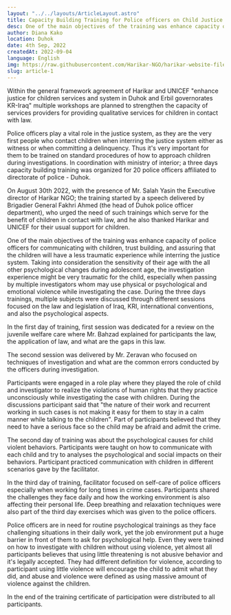 ```yaml
---
layout: "../../layouts/ArticleLayout.astro"
title: Capacity Building Training for Police officers on Child Justice Standards.
desc: One of the main objectives of the training was enhance capacity of police officers for communicating with children, trust building, and assuring that the children will have a less traumatic experience while interring the justice system.
author: Diana Kako
location: Duhok
date: 4th Sep, 2022
createdAt: 2022-09-04
language: English
img: https://raw.githubusercontent.com/Harikar-NGO/harikar-website-files/main/articles/article-1/presenting-group-working-results.webp
slug: article-1
---
```


Within the general framework agreement of Harikar and UNICEF "enhance
justice for children services and system in Duhok and Erbil governorates
KR-Iraq" multiple workshops are planned to strengthen the capacity of
services providers for providing qualitative services for children in
contact with law.

Police officers play a vital role in the justice system, as they are the
very first people who contact children when interring the justice system
either as witness or when committing a delinquency. Thus it's very
important for them to be trained on standard procedures of how to
approach children during investigations. In coordination with ministry
of interior; a three days capacity building training was organized for
20 police officers affiliated to directorate of police - Duhok.

On August 30th 2022, with the presence of Mr. Salah Yasin the
Executive director of Harikar NGO; the training started by a speech
delivered by Brigadier General Fakhri Ahmed (the head of Duhok police
officer department), who urged the need of such trainings which serve
for the benefit of children in contact with law, and he also thanked
Harikar and UNICEF for their usual support for children.

One of the main objectives of the training was enhance capacity of
police officers for communicating with children, trust building, and
assuring that the children will have a less traumatic experience while
interring the justice system. Taking into consideration the sensitivity
of their age with the all other psychological changes during adolescent
age, the investigation experience might be very traumatic for the child,
especially when passing by multiple investigators whom may use physical
or psychological and emotional violence while investigating the case.
During the three days trainings, multiple subjects were discussed
through different sessions focused on the law and legislation of Iraq,
KRI, international conventions, and also the psychological aspects.

In the first day of training, first session was dedicated for a review
on the juvenile welfare care where Mr. Bahzad explained for participants
the law, the application of law, and what are the gaps in this law.

The second session was delivered by Mr. Zeravan who focused on
techniques of investigation and what are the common errors conducted by
the officers during investigation.

Participants were engaged in a role play where they played the role of
child and investigator to realize the violations of human rights that
they practice unconsciously while investigating the case with children.
During the discussions participant said that "the nature of their work
and recurrent working in such cases is not making it easy for them to
stay in a calm manner while talking to the children". Part of
participants believed that they need to have a serious face so the child
may be afraid and admit the crime.

The second day of training was about the psychological causes for child
violent behaviors. Participants were taught on how to communicate with
each child and try to analyses the psychological and social impacts on
their behaviors. Participant practiced communication with children in
different scenarios gave by the facilitator.

In the third day of training, facilitator focused on self-care of police
officers especially when working for long times in crime cases.
Participants shared the challenges they face daily and how the working
environment is also affecting their personal life. Deep breathing and
relaxation techniques were also part of the third day exercises which
was given to the police officers.

Police officers are in need for routine psychological trainings as they
face challenging situations in their daily work, yet the job environment
put a huge barrier in front of them to ask for psychological help. Even
they were trained on how to investigate with children without using
violence, yet almost all participants believes that using little
threatening is not abusive behavior and it's legally accepted. They had
different definition for violence, according to participant using little
violence will encourage the child to admit what they did, and abuse and
violence were defined as using massive amount of violence against the
children.

In the end of the training certificate of participation were distributed
to all participants.
